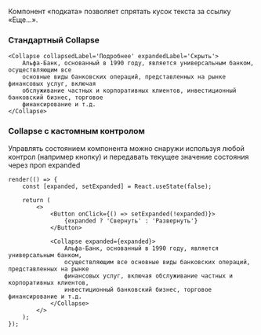 Компонент «подката» позволяет спрятать кусок текста за ссылку «Еще...».

### Стандартный Collapse

```tsx live
<Collapse collapsedLabel='Подробнее' expandedLabel='Скрыть'>
    Альфа-Банк, основанный в 1990 году, является универсальным банком, осуществляющим все
    основные виды банковских операций, представленных на рынке финансовых услуг, включая
    обслуживание частных и корпоративных клиентов, инвестиционный банковский бизнес, торговое
    финансирование и т.д.
</Collapse>
```

### Collapse с кастомным контролом

Управлять состоянием компонента можно снаружи используя любой контрол (например кнопку) и передавать
текущее значение состояния через проп expanded

```tsx live
render(() => {
    const [expanded, setExpanded] = React.useState(false);

    return (
        <>
            <Button onClick={() => setExpanded(!expanded)}>
                {expanded ? 'Свернуть' : 'Развернуть'}
            </Button>

            <Collapse expanded={expanded}>
                Альфа-Банк, основанный в 1990 году, является универсальным банком,
                осуществляющим все основные виды банковских операций, представленных на рынке
                финансовых услуг, включая обслуживание частных и корпоративных клиентов,
                инвестиционный банковский бизнес, торговое финансирование и т.д.
            </Collapse>
        </>
    );
});
```
